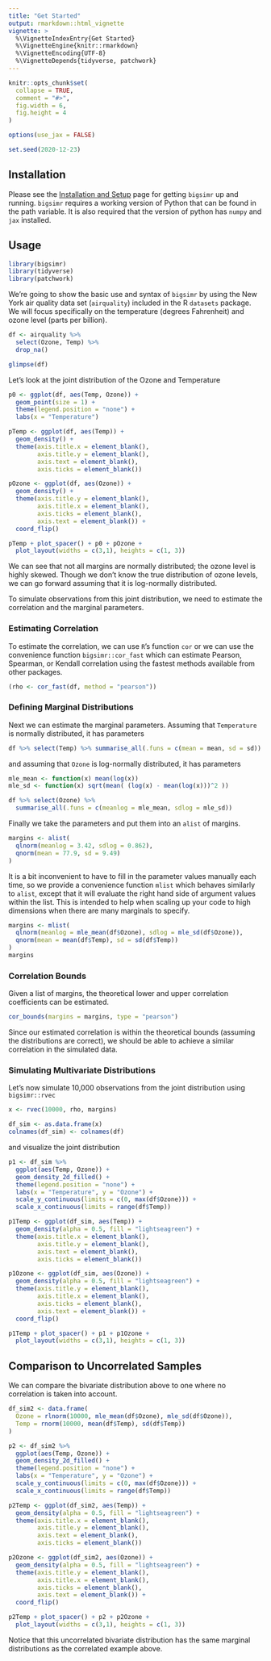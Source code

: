 ```yaml
---
title: "Get Started"
output: rmarkdown::html_vignette
vignette: >
  %\VignetteIndexEntry{Get Started}
  %\VignetteEngine{knitr::rmarkdown}
  %\VignetteEncoding{UTF-8}
  %\VignetteDepends{tidyverse, patchwork}
---
```


```r
knitr::opts_chunk$set(
  collapse = TRUE,
  comment = "#>",
  fig.width = 6,
  fig.height = 4
)

options(use_jax = FALSE)

set.seed(2020-12-23)
```

## Installation

Please see the [Installation and Setup](https://schisslergroup.github.io/bigsimr/articles/install-bigsimr.html) page for getting `bigsimr` up and running. `bigsimr` requires a working version of Python that can be found in the path variable. It is also required that the version of python has `numpy` and `jax` installed.

## Usage

```r
library(bigsimr)
library(tidyverse)
library(patchwork)
```

We're going to show the basic use and syntax of `bigsimr` by using the New York air quality data set (`airquality`) included in the R `datasets` package. We will focus specifically on the temperature (degrees Fahrenheit) and ozone level (parts per billion).

```r
df <- airquality %>%
  select(Ozone, Temp) %>%
  drop_na()

glimpse(df)
```

Let's look at the joint distribution of the Ozone and Temperature

```r
p0 <- ggplot(df, aes(Temp, Ozone)) +
  geom_point(size = 1) +
  theme(legend.position = "none") +
  labs(x = "Temperature")

pTemp <- ggplot(df, aes(Temp)) + 
  geom_density() +
  theme(axis.title.x = element_blank(),
        axis.title.y = element_blank(),
        axis.text = element_blank(),
        axis.ticks = element_blank())

pOzone <- ggplot(df, aes(Ozone)) + 
  geom_density() + 
  theme(axis.title.y = element_blank(),
        axis.title.x = element_blank(),
        axis.ticks = element_blank(),
        axis.text = element_blank()) +
  coord_flip() 

pTemp + plot_spacer() + p0 + pOzone + 
  plot_layout(widths = c(3,1), heights = c(1, 3))
```

We can see that not all margins are normally distributed; the ozone level is highly skewed. Though we don't know the true distribution of ozone levels, we can go forward assuming that it is log-normally distributed.

To simulate observations from this joint distribution, we need to estimate the correlation and the marginal parameters.

### Estimating Correlation

To estimate the correlation, we can use `R`'s function `cor` or we can use the convenience function `bigsimr::cor_fast` which can estimate Pearson, Spearman, or Kendall correlation using the fastest methods available from other packages.

```r
(rho <- cor_fast(df, method = "pearson"))
```

### Defining Marginal Distributions

Next we can estimate the marginal parameters. Assuming that `Temperature` is normally distributed, it has parameters

```r
df %>% select(Temp) %>% summarise_all(.funs = c(mean = mean, sd = sd))
```

and assuming that `Ozone` is log-normally distributed, it has parameters

```r
mle_mean <- function(x) mean(log(x))
mle_sd <- function(x) sqrt(mean( (log(x) - mean(log(x)))^2 ))

df %>% select(Ozone) %>% 
  summarise_all(.funs = c(meanlog = mle_mean, sdlog = mle_sd))
```

Finally we take the parameters and put them into an `alist` of margins.

```r
margins <- alist(
  qlnorm(meanlog = 3.42, sdlog = 0.862),
  qnorm(mean = 77.9, sd = 9.49)
)
```

It is a bit inconvenient to have to fill in the parameter values manually each time, so we provide a convenience function `mlist` which behaves similarly to `alist`, except that it will evaluate the right hand side of argument values within the list. This is intended to help when scaling up your code to high dimensions when there are many marginals to specify.

```r
margins <- mlist(
  qlnorm(meanlog = mle_mean(df$Ozone), sdlog = mle_sd(df$Ozone)),
  qnorm(mean = mean(df$Temp), sd = sd(df$Temp))
)
margins
```

### Correlation Bounds

Given a list of margins, the theoretical lower and upper correlation coefficients can be estimated.

```r
cor_bounds(margins = margins, type = "pearson")
```

Since our estimated correlation is within the theoretical bounds (assuming the distributions are correct), we should be able to achieve a similar correlation in the simulated data.

### Simulating Multivariate Distributions

Let's now simulate 10,000 observations from the joint distribution using `bigsimr::rvec`

```r
x <- rvec(10000, rho, margins)

df_sim <- as.data.frame(x)
colnames(df_sim) <- colnames(df)
```

and visualize the joint distribution

```r
p1 <- df_sim %>%
  ggplot(aes(Temp, Ozone)) +
  geom_density_2d_filled() +
  theme(legend.position = "none") +
  labs(x = "Temperature", y = "Ozone") +
  scale_y_continuous(limits = c(0, max(df$Ozone))) +
  scale_x_continuous(limits = range(df$Temp))

p1Temp <- ggplot(df_sim, aes(Temp)) + 
  geom_density(alpha = 0.5, fill = "lightseagreen") +
  theme(axis.title.x = element_blank(),
        axis.title.y = element_blank(),
        axis.text = element_blank(),
        axis.ticks = element_blank())

p1Ozone <- ggplot(df_sim, aes(Ozone)) + 
  geom_density(alpha = 0.5, fill = "lightseagreen") + 
  theme(axis.title.y = element_blank(),
        axis.title.x = element_blank(),
        axis.ticks = element_blank(),
        axis.text = element_blank()) +
  coord_flip() 

p1Temp + plot_spacer() + p1 + p1Ozone + 
  plot_layout(widths = c(3,1), heights = c(1, 3))
```

## Comparison to Uncorrelated Samples

We can compare the bivariate distribution above to one where no correlation is taken into account.

```r
df_sim2 <- data.frame(
  Ozone = rlnorm(10000, mle_mean(df$Ozone), mle_sd(df$Ozone)),
  Temp = rnorm(10000, mean(df$Temp), sd(df$Temp))
)
```

```r
p2 <- df_sim2 %>%
  ggplot(aes(Temp, Ozone)) +
  geom_density_2d_filled() +
  theme(legend.position = "none") +
  labs(x = "Temperature", y = "Ozone") +
  scale_y_continuous(limits = c(0, max(df$Ozone))) +
  scale_x_continuous(limits = range(df$Temp))

p2Temp <- ggplot(df_sim2, aes(Temp)) + 
  geom_density(alpha = 0.5, fill = "lightseagreen") +
  theme(axis.title.x = element_blank(),
        axis.title.y = element_blank(),
        axis.text = element_blank(),
        axis.ticks = element_blank())

p2Ozone <- ggplot(df_sim2, aes(Ozone)) + 
  geom_density(alpha = 0.5, fill = "lightseagreen") + 
  theme(axis.title.y = element_blank(),
        axis.title.x = element_blank(),
        axis.ticks = element_blank(),
        axis.text = element_blank()) +
  coord_flip() 

p2Temp + plot_spacer() + p2 + p2Ozone + 
  plot_layout(widths = c(3,1), heights = c(1, 3))
```

Notice that this uncorrelated bivariate distribution has the same marginal distributions as the correlated example above.
